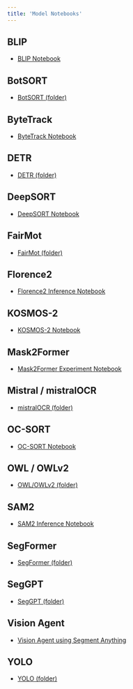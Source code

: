 ```yaml
---
title: 'Model Notebooks'
---
```


## BLIP
- [BLIP Notebook](https://colab.research.google.com/github/Labellerr/Hands-On-Learning-in-Computer-Vision/blob/main/Model%20Notebooks/BLIP/blip.ipynb)

## BotSORT
- [BotSORT (folder)](https://github.com/Labellerr/Hands-On-Learning-in-Computer-Vision/tree/main/Model%20Notebooks/BotSORT)

## ByteTrack
- [ByteTrack Notebook](https://colab.research.google.com/github/Labellerr/Hands-On-Learning-in-Computer-Vision/blob/main/Model%20Notebooks/ByteTrack/bytetrack.ipynb)

## DETR
- [DETR (folder)](https://github.com/Labellerr/Hands-On-Learning-in-Computer-Vision/tree/main/Model%20Notebooks/DETR)

## DeepSORT
- [DeepSORT Notebook](https://colab.research.google.com/github/Labellerr/Hands-On-Learning-in-Computer-Vision/blob/main/Model%20Notebooks/DeepSORT/deepsort.ipynb)

## FairMot
- [FairMot (folder)](https://github.com/Labellerr/Hands-On-Learning-in-Computer-Vision/tree/main/Model%20Notebooks/FairMot)

## Florence2
- [Florence2 Inference Notebook](https://colab.research.google.com/github/Labellerr/Hands-On-Learning-in-Computer-Vision/blob/main/Model%20Notebooks/Florence2/florence2_inference_notebook.ipynb)

## KOSMOS-2
- [KOSMOS-2 Notebook](https://colab.research.google.com/github/Labellerr/Hands-On-Learning-in-Computer-Vision/blob/main/Model%20Notebooks/KOSMOS-2/kosmos_2.ipynb)

## Mask2Former
- [Mask2Former Experiment Notebook](https://colab.research.google.com/github/Labellerr/Hands-On-Learning-in-Computer-Vision/blob/main/Model%20Notebooks/Mask2Former/Mask2Former_experiment_notebook.ipynb)

## Mistral / mistralOCR
- [mistralOCR (folder)](https://github.com/Labellerr/Hands-On-Learning-in-Computer-Vision/tree/main/Model%20Notebooks/Mistral/mistralOCR)

## OC-SORT
- [OC-SORT Notebook](https://colab.research.google.com/github/Labellerr/Hands-On-Learning-in-Computer-Vision/blob/main/Model%20Notebooks/OC-SORT/ocsort.ipynb)

## OWL / OWLv2
- [OWL/OWLv2 (folder)](https://github.com/Labellerr/Hands-On-Learning-in-Computer-Vision/tree/main/Model%20Notebooks/OWL/OWLv2)

## SAM2
- [SAM2 Inference Notebook](https://colab.research.google.com/github/Labellerr/Hands-On-Learning-in-Computer-Vision/blob/main/Model%20Notebooks/SAM2/SAM2_inference_notebook.ipynb)

## SegFormer
- [SegFormer (folder)](https://github.com/Labellerr/Hands-On-Learning-in-Computer-Vision/tree/main/Model%20Notebooks/SegFormer)

## SegGPT
- [SegGPT (folder)](https://github.com/Labellerr/Hands-On-Learning-in-Computer-Vision/tree/main/Model%20Notebooks/SegGPT)

## Vision Agent
- [Vision Agent using Segment Anything](https://colab.research.google.com/github/Labellerr/Hands-On-Learning-in-Computer-Vision/blob/main/Model%20Notebooks/Vision%20Agent/Vision_Agent_using_Segment_Anything.ipynb)

## YOLO
- [YOLO (folder)](https://github.com/Labellerr/Hands-On-Learning-in-Computer-Vision/tree/main/Model%20Notebooks/YOLO)